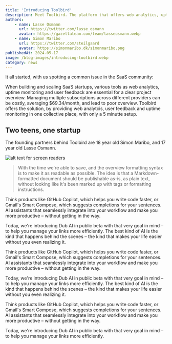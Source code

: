```yaml
---
title: 'Introducing Toolbird'
description: Meet Toolbird. The platform that offers web analytics, uptime monitoring, user feedback and a list of other ready-to-use tools for SaaS startups and developers.
authors:
    - name: Lasse Osmann
      url: https://twitter.com/lasse_osmann
      avatar: https://gazellateam.com/team/lasseosmann.webp
    - name: Simon Maribo
      url: https://twitter.com/steilgaard
      avatar: https://simonmaribo.dk/simonmaribo.png
publishedAt: 2024-05-17
image: /blog-images/introducing-toolbird.webp
category: news
---
```

It all started, with us spotting a common issue in the SaaS community:

When building and scaling SaaS startups, various tools as web analytics, uptime monitoring and user feedback are essential for a clear project overview. Managing multiple subscriptions across different providers can be costly, averaging $69.34/month, and lead to poor overview. Toolbird offers the solution, by providing web analytcis, user feedback and uptime monitoring in one collective place, with only a 5 minutte setup.



## Two teens, one startup
The founding partners behind Toolbird are 18 year old Simon Maribo, and 17 year old Lasse Osmann.

![alt text for screen readers](/people/founders.webp "Text to show on mouseover")

> With the time we're able to save, and the overview 
> formatting syntax is to make it as readable
> as possible. The idea is that a
> Markdown-formatted document should be
> publishable as-is, as plain text, without
> looking like it's been marked up with tags
> or formatting instructions.


Think products like GitHub Copilot, which helps you write code faster, or Gmail's Smart Compose, which suggests completions for your sentences. AI assistants that seamlessly integrate into your workflow and make you more productive – without getting in the way.

Today, we're introducing Dub AI in public beta with that very goal in mind – to help you manage your links more efficiently.
The best kind of AI is the kind that happens behind the scenes – the kind that makes your life easier without you even realizing it.




Think products like GitHub Copilot, which helps you write code faster, or Gmail's Smart Compose, which suggests completions for your sentences. AI assistants that seamlessly integrate into your workflow and make you more productive – without getting in the way.

Today, we're introducing Dub AI in public beta with that very goal in mind – to help you manage your links more efficiently.
The best kind of AI is the kind that happens behind the scenes – the kind that makes your life easier without you even realizing it.

Think products like GitHub Copilot, which helps you write code faster, or Gmail's Smart Compose, which suggests completions for your sentences. AI assistants that seamlessly integrate into your workflow and make you more productive – without getting in the way.

Today, we're introducing Dub AI in public beta with that very goal in mind – to help you manage your links more efficiently.
